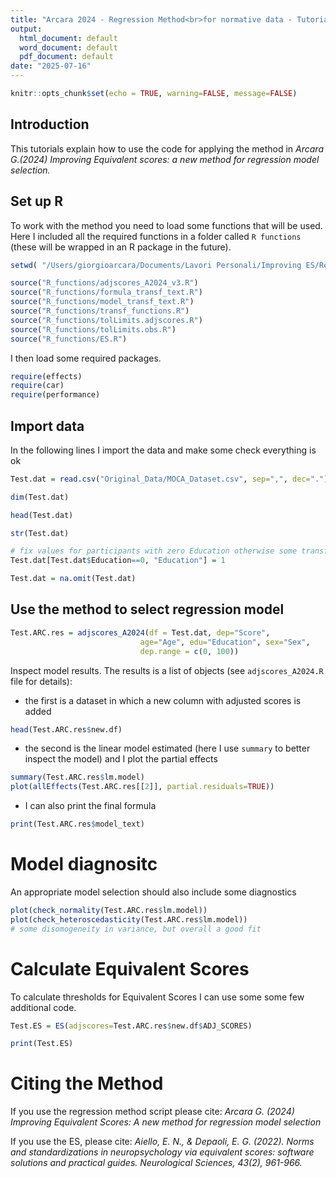 ```yaml
---
title: "Arcara 2024 - Regression Method<br>for normative data - Tutorial"
output:
  html_document: default
  word_document: default
  pdf_document: default
date: "2025-07-16"
---
```


```r
knitr::opts_chunk$set(echo = TRUE, warning=FALSE, message=FALSE)
```

## Introduction

This tutorials explain how to use the code for applying the method in *Arcara G.(2024) Improving Equivalent scores: a new method for regression model selection.* 

## Set up R
To work with the method you need to load some functions that will be used. Here I included all the required functions in a folder called `R functions` (these will be wrapped in an R package in the future).

```r
setwd( "/Users/giorgioarcara/Documents/Lavori Personali/Improving ES/Reg-Method-Norm-Data-CodeApp/")
```

```r
source("R_functions/adjscores_A2024_v3.R")
source("R_functions/formula_transf_text.R")
source("R_functions/model_transf_text.R")
source("R_functions/transf_functions.R")
source("R_functions/tolLimits.adjscores.R")
source("R_functions/tolLimits.obs.R")
source("R_functions/ES.R")

```

I then load some required packages. 

```r
require(effects)
require(car)
require(performance)
```

## Import data

In the following lines I import the data and make some check everything is ok

```r
Test.dat = read.csv("Original_Data/MOCA_Dataset.csv", sep=",", dec=".")

dim(Test.dat)

head(Test.dat)

str(Test.dat)

# fix values for participants with zero Education otherwise some transformations (e.g. 1/x, log) could give issues.
Test.dat[Test.dat$Education==0, "Education"] = 1

Test.dat = na.omit(Test.dat)

```

## Use the method to select regression model

```r
Test.ARC.res = adjscores_A2024(df = Test.dat, dep="Score", 
                             age="Age", edu="Education", sex="Sex",
                             dep.range = c(0, 100))
```

Inspect model results. The results is a list of objects (see `adjscores_A2024.R` file for details):

* the first is a dataset in which a new column with adjusted scores is added

```r
head(Test.ARC.res$new.df)
```

* the second is the linear model estimated (here I use `summary` to better inspect the model) and I plot the partial effects

```r
summary(Test.ARC.res$lm.model)
plot(allEffects(Test.ARC.res[[2]], partial.residuals=TRUE))
``` 


* I can also print the final formula
```r
print(Test.ARC.res$model_text)
```

# Model diagnositc
An appropriate model selection should also include some diagnostics
```r
plot(check_normality(Test.ARC.res$lm.model))
plot(check_heteroscedasticity(Test.ARC.res$lm.model))
# some disomogeneity in variance, but overall a good fit
```


# Calculate Equivalent Scores

To calculate thresholds for Equivalent Scores I can use some some few additional code.

```r
Test.ES = ES(adjscores=Test.ARC.res$new.df$ADJ_SCORES)

print(Test.ES)
```

# Citing the Method
If you use the regression method script please cite: 
*Arcara G. (2024) Improving Equivalent Scores: A new method for regression model selection*

If you use the ES, please cite: 
*Aiello, E. N., & Depaoli, E. G. (2022). Norms and standardizations in neuropsychology via equivalent scores: software solutions and practical guides. Neurological Sciences, 43(2), 961-966.*

